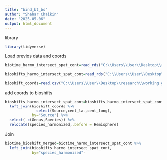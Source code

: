 ```yaml
---
title: "bind_bt_bs"
author: "Shahar Chaikin"
date: "2025-05-06"
output: html_document
---
```


library
```r
library(tidyverse)
```

Load previos data and coords
```r
biotime_harmo_intersect_spat_cont=read_rds("C:\\Users\\User\\Desktop\\research\\working groups\\iDiv_2024_25_sRED\\R\\sRED_demog_range_shifts\\stage_2_intersect_data\\biotime_harmo_intersect_spat_cont.rds")

bioshifts_harmo_intersect_spat_cont=read_rds("C:\\Users\\User\\Desktop\\research\\working groups\\iDiv_2024_25_sRED\\R\\sRED_demog_range_shifts\\stage_2_intersect_data/bioshifts_harmo_intersect_spat_cont.rds")

bioshift_coords=read.csv("C:\\Users\\User\\Desktop\\research\\working groups\\iDiv_2024_25_sRED\\R\\sRED_demog_range_shifts\\stage_3_extract_bioshift_coords/layer_extents.csv")
```

add coords to bioshifts
```r
bioshifts_harmo_intersect_spat_cont=bioshifts_harmo_intersect_spat_cont %>% 
  left_join(bioshift_coords %>% 
              select(Source,cent_lat,cent_long),
            by="Source") %>% 
  select(-c(Genus,Species)) %>% 
  relocate(species_harmonized,.before = Hemisphere)
```

Join
```r
biotime_bioshift_merged=biotime_harmo_intersect_spat_cont %>% 
  left_join(bioshifts_harmo_intersect_spat_cont,
            by="species_harmonized")
```


